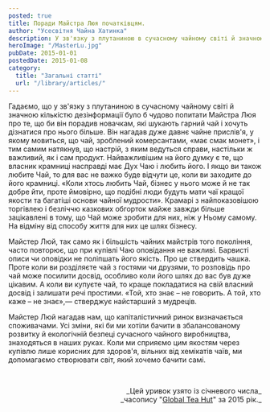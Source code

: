 ```yaml
---
posted: true
title: Поради Майстра Люя початківцям.
author: "Усесвітня Чайна Хатинка"
description: У зв'язку з плутаниною в сучасному чайному світі й значною кількістю дезінформації, гадаємо, було б чудово попитати Майстра Люя про...
heroImage: "/MasterLu.jpg"
pubDate: 2015-01-01
postedDate: 2015-01-08
category: 
  title: "Загальні статті"
  url: "/library/articles/"
---
```



Гадаємо, що у зв'язку з плутаниною в сучасному чайному світі й значною кількістю дезінформації було б чудово попитати Майстра Люя про те, що би він порадив новачкам, які шукають гарний чай і хочуть дізнатися про нього більше. Він нагадав дуже давнє чайне прислів'я, у якому мовиться, що чай, зроблений комерсантами, «має смак монет», і тим самим натякнув, що настрій, з яким ведуться справи, настільки ж важливий, як і сам продукт. Найважливішим на його думку є те, що власник крамниці насправді має Дух Чаю і любить його. І якщо ви також любите Чай, то для вас не важко буде відчути це, коли ви заходите до його крамниці. «Коли хтось любить Чай, бізнес у нього може й не так добре йти, проте ймовірно, що подібні люди будуть мати чаї кращої якости та багатіші основи чайної мудрости». Крамарі з найпоказовішою торгівлею і безліччю казкових обгорток майже завжди більше зацікавлені в тому, що Чай може зробити для них, ніж у Ньому самому. На відміну від способу життя для них це шлях бізнесу.

Майстер Люй, так само як і більшість чайних майстрів того покоління, часто повторює, що при купівлі Чаю оповідання не важливі. Барвисті описи чи оповідки не поліпшать його якість. Про це ствердить чашка. Проте коли ви розділяєте чай з гостями чи друзями, то розповідь про чай може посилити досвід, особливо коли його шлях до вас був дуже цікавим. А коли ви купуєте чай, то краще покладатися на свій власний досвід і залишати речі простими. «Той, хто знає – не говорить. А той, хто каже – не знає»,— стверджує найстарший з мудреців.

Майстер Люй нагадав нам, що капіталістичний ринок визначається споживачами. Усі зміни, які би ми хотіли бачити в збалансованому розвитку й екологічній безпеці сучасного чайного виробництва, знаходяться в наших руках. Коли ми сприяємо цим якостям через купівлю лише корисних для здоров'я, вільних від хемікатів чаїв, ми допомагаємо створювати світ, який хочемо бачити самі.

<p>&nbsp;</p>
<p align="right" style="font-size: 0.9rem;">_Цей уривок узято із січневого числа_<br />_часопису "<a href="http://www.globalteahut.org/" target="_blank" rel="noopener">Global Tea Hut</a>" за 2015 рік._</p>